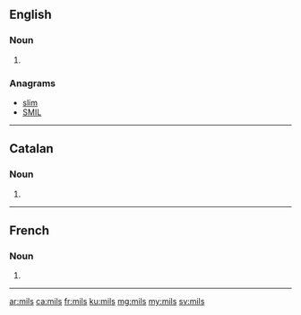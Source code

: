 {{also|mīļš|mīls}}
==English==

===Noun===
{{head|en|plural}}

# {{plural of|mil|lang=en|nocat=1}}

===Anagrams===
* [[slim#English|slim]]
* [[SMIL#English|SMIL]]

----

==Catalan==

===Noun===
{{ca-noun-form}}

# {{plural of|mil|lang=ca|nocat=1}}

----

==French==

===Noun===
{{head|fr|plural}}

# {{plural of|mil|lang=fr|nocat=1}}

----

[[ar:mils]]
[[ca:mils]]
[[fr:mils]]
[[ku:mils]]
[[mg:mils]]
[[my:mils]]
[[sv:mils]]